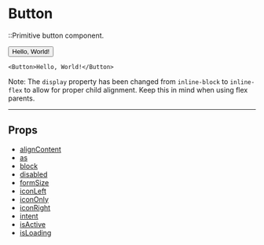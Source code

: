 
<ViewOnGithub href="https://github.com/geoctrl/tonylefler-web/blob/main/app/common/button/button.tsx" />

# Button

::Primitive button component.

<Button>Hello, World!</Button>

```tsx
<Button>Hello, World!</Button>
```

Note: The `display` property has been changed from `inline-block` to
`inline-flex` to allow for proper child alignment. Keep this in mind when using
flex parents.

---

## Props

- [alignContent](#aligncontent)
- [as](#as)
- [block](#block)
- [disabled](#disabled)
- [formSize](#formsize)
- [iconLeft](#iconleft)
- [iconOnly](#icononly)
- [iconRight](#iconright)
- [intent](#intent)
- [isActive](#isactive)
- [isLoading](#isloading)

<AlignContent />
<As />
<Block />
<Disabled />
<FormSize />
<IconLeft />
<IconOnly />
<IconRight />
<Intent />
<IsActive />
<IsLoading />
